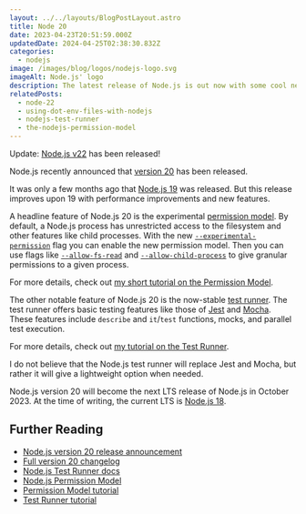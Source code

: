 ```yaml
---
layout: ../../layouts/BlogPostLayout.astro
title: Node 20
date: 2023-04-23T20:51:59.000Z
updatedDate: 2024-04-25T02:38:30.832Z
categories:
  - nodejs
image: /images/blog/logos/nodejs-logo.svg
imageAlt: Node.js' logo
description: The latest release of Node.js is out now with some cool new features.
relatedPosts:
  - node-22
  - using-dot-env-files-with-nodejs
  - nodejs-test-runner
  - the-nodejs-permission-model
---
```

Update: [Node.js v22](../node-22/) has been released!

Node.js recently announced that [version 20](https://nodejs.org/en/blog/announcements/v20-release-announce) has been released.

It was only a few months ago that [Node.js 19](../node-19/) was released. But this
release improves upon 19 with performance improvements and new features.

<NewsletterForm />

A headline feature of Node.js 20 is the experimental [permission model](https://nodejs.org/api/permissions.html#permission-model).
By default, a Node.js process has unrestricted access to the filesystem and other
features like child processes. With the new
[`--experimental-permission`](https://nodejs.org/api/cli.html#--experimental-permission)
flag you can enable the new permission model.
Then you can use flags like
[`--allow-fs-read`](https://nodejs.org/api/cli.html#--allow-fs-read) and
[`--allow-child-process`](https://nodejs.org/api/cli.html#--allow-child-process)
to give granular permissions to a given process.

For more details, check out [my short tutorial on the Permission Model](../the-nodejs-permission-model/).

<RandomSupport />

The other notable feature of Node.js 20 is the now-stable [test runner](https://nodejs.org/api/test.html).
The test runner offers basic testing features like those of [Jest](https://jestjs.io/)
and [Mocha](https://mochajs.org/). These features include `describe` and `it`/`test`
functions, mocks, and parallel test execution.

For more details, check out [my tutorial on the Test Runner](../nodejs-test-runner/).

I do not believe that the Node.js test runner will replace Jest and Mocha, but rather
it will give a lightweight option when needed.

Node.js version 20 will become the next LTS release of Node.js in October 2023.
At the time of writing, the current LTS is [Node.js 18](https://nodejs.org/en/download).

## Further Reading

- [Node.js version 20 release announcement](https://nodejs.org/en/blog/announcements/v20-release-announce)
- [Full version 20 changelog](https://github.com/nodejs/node/releases/tag/v20.0.0)
- [Node.js Test Runner docs](https://nodejs.org/api/test.html)
- [Node.js Permission Model](https://nodejs.org/api/permissions.html#permission-model)
- [Permission Model tutorial](../the-nodejs-permission-model/)
- [Test Runner tutorial](../nodejs-test-runner/)
